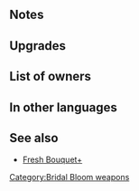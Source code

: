 {{SkillPage Tabs}}{{Weapon Infobox
|tagid=SID_愛のケーキサーバ＋
|weaponType=Axe
|altWeaponName=Ardent Service
|might=14
|range=1
|effect=At start of turn, if unit is adjacent to an ally, grants Atk+4 to unit and adjacent allies for 1 turn.
|cost=300
|exclusive=0
|statModifiers=0,14,0,0,0
|required=Ardent Service
|refinePaths=default
|refineSP=350
|refineMedals=500
|refineStones=50
|properties=
}}
==Notes==
{{Bonuses}}
==Upgrades==
{{Weapon Upgrade List}}
==List of owners==
{{Skill Hero List}}
==In other languages==
{{OtherLanguages
|japanese=愛のケーキサーバ＋
|german=Liebesbote+
|spanishEU=Servicio ferv. +
|spanishLA=Servicio ferv. +
|french=Pelle à tarte +
|italian=Servizio ardente+
|chineseTW=愛之蛋糕鏟＋
|portuguese=Serviço ardente+
}}
==See also==
* [[Fresh Bouquet+]]
{{Weapons Navbox}}
[[Category:Bridal Bloom weapons]]